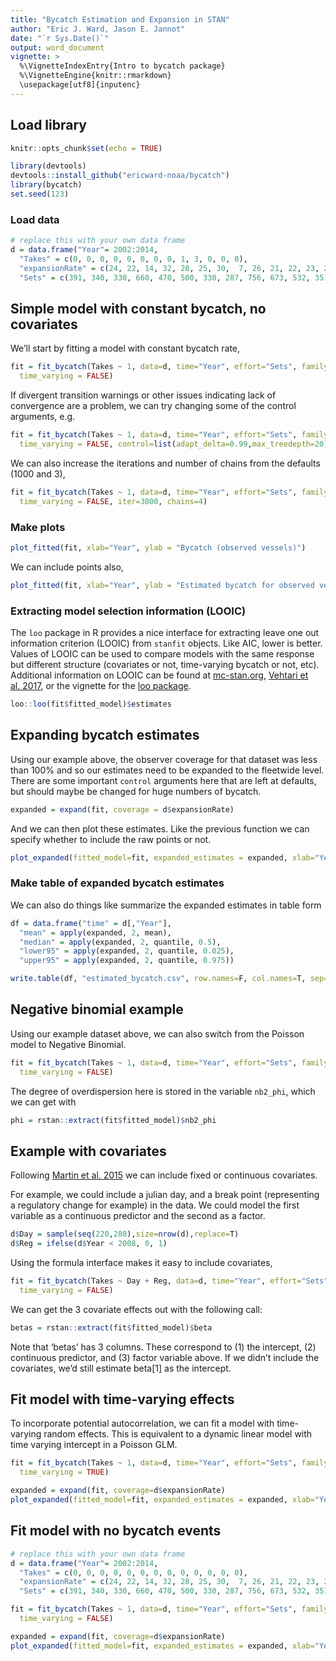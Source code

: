 ```yaml
---
title: "Bycatch Estimation and Expansion in STAN"
author: "Eric J. Ward, Jason E. Jannot"
date: "`r Sys.Date()`"
output: word_document
vignette: >
  %\VignetteIndexEntry{Intro to bycatch package}
  %\VignetteEngine{knitr::rmarkdown}
  \usepackage[utf8]{inputenc}
---
```


## Load library

```r
knitr::opts_chunk$set(echo = TRUE)
```

```r
library(devtools)
devtools::install_github("ericward-noaa/bycatch")
library(bycatch)
set.seed(123)
```

### Load data
```r
# replace this with your own data frame
d = data.frame("Year"= 2002:2014, 
  "Takes" = c(0, 0, 0, 0, 0, 0, 0, 0, 1, 3, 0, 0, 0),
  "expansionRate" = c(24, 22, 14, 32, 28, 25, 30,  7, 26, 21, 22, 23, 27),
  "Sets" = c(391, 340, 330, 660, 470, 500, 330, 287, 756, 673, 532, 351, 486))
```

## Simple model with constant bycatch, no covariates

We'll start by fitting a model with constant bycatch rate,  
```r
fit = fit_bycatch(Takes ~ 1, data=d, time="Year", effort="Sets", family="poisson",
  time_varying = FALSE)
```

If divergent transition warnings or other issues indicating lack of convergence are a problem, we can try changing some of the control arguments, e.g.

```r
fit = fit_bycatch(Takes ~ 1, data=d, time="Year", effort="Sets", family="poisson",
  time_varying = FALSE, control=list(adapt_delta=0.99,max_treedepth=20))
```

We can also increase the iterations and number of chains from the defaults (1000 and 3),

```r
fit = fit_bycatch(Takes ~ 1, data=d, time="Year", effort="Sets", family="poisson",
  time_varying = FALSE, iter=3000, chains=4)
```

### Make plots

```r
plot_fitted(fit, xlab="Year", ylab = "Bycatch (observed vessels)")
```

We can include points also, 
```r
plot_fitted(fit, xlab="Year", ylab = "Estimated bycatch for observed vessels", include_points = TRUE)
```
  
### Extracting model selection information (LOOIC)  
  
The `loo` package in R provides a nice interface for extracting leave one out information criterion (LOOIC) from `stanfit` objects. Like AIC, lower is better. Values of LOOIC can be used to compare models with the same response but different structure (covariates or not, time-varying bycatch or not, etc). Additional information on LOOIC can be found at [mc-stan.org](http://mc-stan.org/rstanarm/reference/loo.stanreg.html), [Vehtari et al. 2017](https://link.springer.com/article/10.1007/s11222-016-9696-4), or the vignette for the [loo package](https://cran.r-project.org/web/packages/loo/vignettes/loo2-example.html).

```r
loo::loo(fit$fitted_model)$estimates
```

## Expanding bycatch estimates
  
Using our example above, the observer coverage for that dataset was less than 100% and so our estimates need to be expanded to the fleetwide level. There are some important `control` arguments here that are left at defaults, but should maybe be changed for huge numbers of bycatch.

```r
expanded = expand(fit, coverage = d$expansionRate)
```

And we can then plot these estimates. Like the previous function we can specify whether to include the raw points or not.
  
```r
plot_expanded(fitted_model=fit, expanded_estimates = expanded, xlab="Year", ylab = "Fleet-level bycatch", include_points = TRUE)
```

### Make table of expanded bycatch estimates

We can also do things like summarize the expanded estimates in table form

```r
df = data.frame("time" = d[,"Year"], 
  "mean" = apply(expanded, 2, mean),
  "median" = apply(expanded, 2, quantile, 0.5),
  "lower95" = apply(expanded, 2, quantile, 0.025),
  "upper95" = apply(expanded, 2, quantile, 0.975))

write.table(df, "estimated_bycatch.csv", row.names=F, col.names=T, sep=",")
```

\break 

## Negative binomial example

Using our example dataset above, we can also switch from the Poisson model to Negative Binomial. 

```r
fit = fit_bycatch(Takes ~ 1, data=d, time="Year", effort="Sets", family="nbinom2",
  time_varying = FALSE)
```

The degree of overdispersion here is stored in the variable `nb2_phi`, which we can get with

```r
phi = rstan::extract(fit$fitted_model)$nb2_phi
```

## Example with covariates

Following [Martin et al. 2015](http://onlinelibrary.wiley.com/doi/10.1890/14-0059.1/abstract) we can include fixed or continuous covariates. 

For example, we could include a julian day, and a break point (representing a regulatory change for example) in the data. We could model the first variable as a continuous predictor and the second as a factor.

```r
d$Day = sample(seq(220,280),size=nrow(d),replace=T)
d$Reg = ifelse(d$Year < 2008, 0, 1)
```

Using the formula interface makes it easy to include covariates,

```r
fit = fit_bycatch(Takes ~ Day + Reg, data=d, time="Year", effort="Sets", family="poisson",
  time_varying = FALSE)
```

We can get the 3 covariate effects out with the following call:
```r
betas = rstan::extract(fit$fitted_model)$beta
```

Note that 'betas' has 3 columns. These correspond to (1) the intercept,
(2) continuous predictor, and (3) factor variable above. If we didn't 
include the covariates, we'd still estimate beta[1] as the intercept.

\break 

## Fit model with time-varying effects

To incorporate potential autocorrelation, we can fit a model with time-varying random effects. This is equivalent to a dynamic linear model with time varying intercept in a Poisson GLM. 

```r
fit = fit_bycatch(Takes ~ 1, data=d, time="Year", effort="Sets", family="poisson",
  time_varying = TRUE)
```

```r
expanded = expand(fit, coverage=d$expansionRate)
plot_expanded(fitted_model=fit, expanded_estimates = expanded, xlab="Year", ylab = "Fleet-level bycatch", include_points = TRUE)
```

\break 

## Fit model with no bycatch events

```r
# replace this with your own data frame
d = data.frame("Year"= 2002:2014, 
  "Takes" = c(0, 0, 0, 0, 0, 0, 0, 0, 0, 0, 0, 0, 0),
  "expansionRate" = c(24, 22, 14, 32, 28, 25, 30,  7, 26, 21, 22, 23, 27),
  "Sets" = c(391, 340, 330, 660, 470, 500, 330, 287, 756, 673, 532, 351, 486))
```

```r
fit = fit_bycatch(Takes ~ 1, data=d, time="Year", effort="Sets", family="poisson",
  time_varying = FALSE)
```

```r
expanded = expand(fit, coverage=d$expansionRate)
plot_expanded(fitted_model=fit, expanded_estimates = expanded, xlab="Year", ylab = "Fleet-level bycatch", include_points = TRUE)
```

